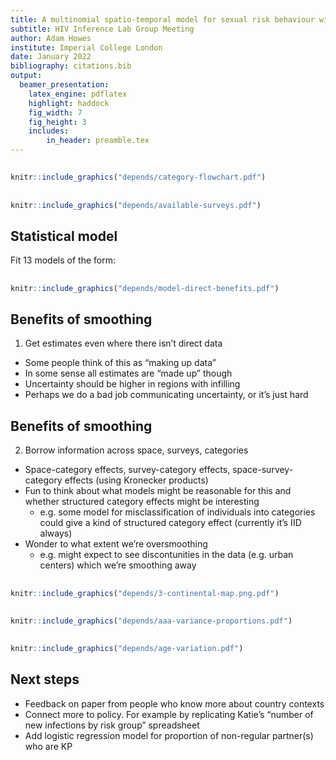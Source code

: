 ```yaml
---
title: A multinomial spatio-temporal model for sexual risk behaviour with application to adolescent girls and young women in 13 sub-Saharan African countries
subtitle: HIV Inference Lab Group Meeting
author: Adam Howes
institute: Imperial College London
date: January 2022
bibliography: citations.bib
output:
  beamer_presentation:
    latex_engine: pdflatex
    highlight: haddock
    fig_width: 7 
    fig_height: 3
    includes:
        in_header: preamble.tex
---
```


##

\begin{table}
\centering
\begin{tabularx}{\textwidth}{lXlX}
\toprule
Category & Description & Risk ratio & Notes \\ 
 \midrule
None & Not sexually active & 0 & Ignores incidence from e.g. drug injection (assumed to be negligible). \\
Low & One cohabiting sexual partner & 1 & Baseline category. \\
High & Non-regular sexual partner(s) & 1.72 & From ALPHA network pooled analysis. Supported by Jia et al. \\
Very high & Young women from key populations & 13 & Sabin et al. \\
\bottomrule
\end{tabularx}
\caption{HIV risk categories and risk ratios.}
\label{tab:risk-categories}
\end{table}


##

```r
knitr::include_graphics("depends/category-flowchart.pdf")
```

##

```r
knitr::include_graphics("depends/available-surveys.pdf")
```

## Statistical model

Fit 13 models of the form:

\begin{align}
    y_{itak}^\star &\sim \text{xPoisson}(\lambda_{itak}) \\
    \log(\lambda_{itak}) &= \beta_k + \alpha_{ak} + \phi_{ik} + \gamma_{tk} + \delta_{itk} + \theta_{ita}.
\end{align}


##

\begin{table}[htb]
\centering
\begin{tabularx}{\textwidth}{llll}
\midrule
Model ID & Spatial structure & Temporal structure & Spatio-temporal interaction \\ 
\midrule
1 & None & None & \xmark \\
2 & IID & None & \xmark \\
3 & Besag & None & \xmark \\
4 & None & IID & \xmark \\
5 & IID & IID & \xmark \\
5x & IID & IID & \cmark \\
6 & Besag & IID & \xmark \\
6x & Besag & IID  & \cmark \\
7 & None & AR1 & \xmark \\
8 & IID & AR1 & \xmark \\
8x & IID & AR1 & \cmark \\
9 & Besag & AR1 & \xmark \\
9x & Besag & AR1 & \cmark \\
\midrule
\end{tabularx}
\end{table}

##

```r
knitr::include_graphics("depends/model-direct-benefits.pdf")
```

## Benefits of smoothing

1. Get estimates even where there isn't direct data

* Some people think of this as "making up data"
* In some sense all estimates are "made up" though
* Uncertainty should be higher in regions with infilling
* Perhaps we do a bad job communicating uncertainty, or it's just hard

## Benefits of smoothing

2. Borrow information across space, surveys, categories

* Space-category effects, survey-category effects, space-survey-category effects (using Kronecker products)
* Fun to think about what models might be reasonable for this and whether structured category effects might be interesting
  * e.g. some model for misclassification of individuals into categories could give a kind of structured category effect (currently it's IID always)
* Wonder to what extent we're oversmoothing
  * e.g. might expect to see discontunities in the data (e.g. urban centers) which we're smoothing away

##

```r
knitr::include_graphics("depends/3-continental-map.png.pdf")
```

##

```r
knitr::include_graphics("depends/aaa-variance-proportions.pdf")
```

##

```r
knitr::include_graphics("depends/age-variation.pdf")
```

## Next steps

* Feedback on paper from people who know more about country contexts
* Connect more to policy. For example by replicating Katie's "number of new infections by risk group" spreadsheet
* Add logistic regression model for proportion of non-regular partner(s) who are KP
